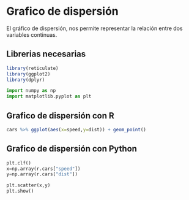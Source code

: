 # Grafico de dispersión 

El gráfico de dispersión, nos permite representar la relación entre dos variables continuas.

## Librerias necesarias

```r
library(reticulate)
library(ggplot2)
library(dplyr)
```

```python
import numpy as np
import matplotlib.pyplot as plt
```

## Grafico de dispersión con R

```r
cars %>% ggplot(aes(x=speed,y=dist)) + geom_point()

```

## Grafico de dispersión con Python

```python
plt.clf()
x=np.array(r.cars["speed"])
y=np.array(r.cars["dist"])

plt.scatter(x,y)
plt.show()
```

